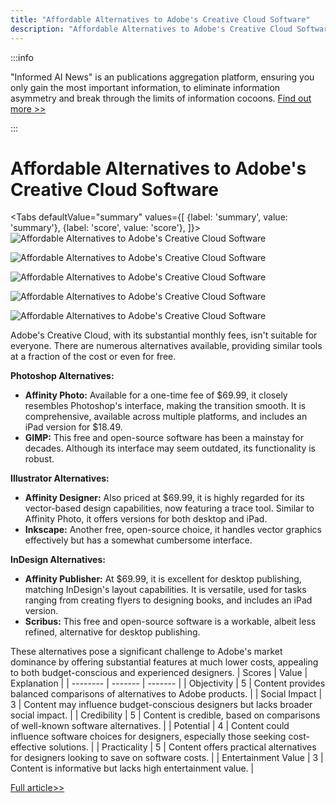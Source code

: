 ```yaml
---
title: "Affordable Alternatives to Adobe's Creative Cloud Software"
description: "Affordable Alternatives to Adobe's Creative Cloud Software"
---
```



:::info

"Informed AI News" is an publications aggregation platform, ensuring you only gain the most important information, to eliminate information asymmetry and break through the limits of information cocoons.  [Find out more >>](/docs/guides)

:::

# Affordable Alternatives to Adobe's Creative Cloud Software


<Tabs
	defaultValue="summary"
	values={[
	{label: 'summary', value: 'summary'},
	{label: 'score', value: 'score'},
]}>
<TabItem value="summary">
<img
  src="https://image.informedainews.com/2024/06/Tec-bWP-1717983464-0.jpg"
  alt="Affordable Alternatives to Adobe's Creative Cloud Software"
/>

<img
  src="https://image.informedainews.com/2024/06/Tec-mOK-1717983464-1.jpg"
  alt="Affordable Alternatives to Adobe's Creative Cloud Software"
/>

<img
  src="https://image.informedainews.com/2024/06/Tec-JUl-1717983464-2.jpg"
  alt="Affordable Alternatives to Adobe's Creative Cloud Software"
/>

<img
  src="https://image.informedainews.com/2024/06/Tec-Ry6-1717983464-3.jpg"
  alt="Affordable Alternatives to Adobe's Creative Cloud Software"
/>

<img
  src="https://image.informedainews.com/2024/06/Tec-wWA-1717983464-4.jpg"
  alt="Affordable Alternatives to Adobe's Creative Cloud Software"
/>



Adobe's Creative Cloud, with its substantial monthly fees, isn't suitable for everyone. There are numerous alternatives available, providing similar tools at a fraction of the cost or even for free.

**Photoshop Alternatives:**
- **Affinity Photo:** Available for a one-time fee of $69.99, it closely resembles Photoshop's interface, making the transition smooth. It is comprehensive, available across multiple platforms, and includes an iPad version for $18.49.
- **GIMP:** This free and open-source software has been a mainstay for decades. Although its interface may seem outdated, its functionality is robust.

**Illustrator Alternatives:**
- **Affinity Designer:** Also priced at $69.99, it is highly regarded for its vector-based design capabilities, now featuring a trace tool. Similar to Affinity Photo, it offers versions for both desktop and iPad.
- **Inkscape:** Another free, open-source choice, it handles vector graphics effectively but has a somewhat cumbersome interface.

**InDesign Alternatives:**
- **Affinity Publisher:** At $69.99, it is excellent for desktop publishing, matching InDesign's layout capabilities. It is versatile, used for tasks ranging from creating flyers to designing books, and includes an iPad version.
- **Scribus:** This free and open-source software is a workable, albeit less refined, alternative for desktop publishing.

These alternatives pose a significant challenge to Adobe's market dominance by offering substantial features at much lower costs, appealing to both budget-conscious and experienced designers.
</TabItem>
<TabItem value="score">
	| Scores     | Value   | Explanation |
	| -------- | ------- | ------- |
	| Objectivity  | 5    | Content provides balanced comparisons of alternatives to Adobe products.    |
	| Social Impact | 3     | Content may influence budget-conscious designers but lacks broader social impact.    |
	| Credibility    | 5    | Content is credible, based on comparisons of well-known software alternatives.    |
	| Potential    | 4    | Content could influence software choices for designers, especially those seeking cost-effective solutions.    |
	| Practicality    | 5    | Content offers practical alternatives for designers looking to save on software costs.    |
	| Entertainment Value    | 3    | Content is informative but lacks high entertainment value.    |
</TabItem>
</Tabs>

[Full article>>](https://appleinsider.com/inside/mac/best/the-best-alternatives-to-adobe-photoshop-illustrator-indesign-and-more)
